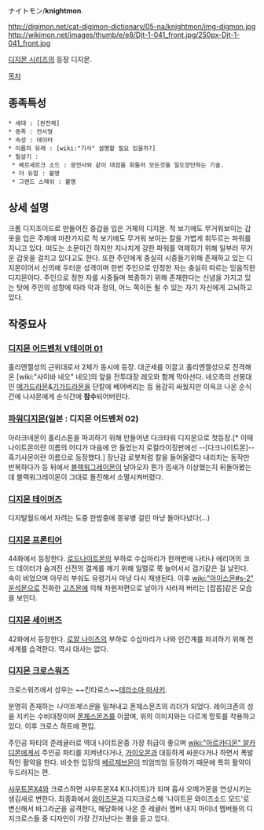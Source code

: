 ナイトモン/'''knightmon'''. 

http://digimon.net/cat-digimon-dictionary/05-na/knightmon/img-digmon.jpg http://wikimon.net/images/thumb/e/e8/Djt-1-041_front.jpg/250px-Djt-1-041_front.jpg

[[디지몬 시리즈]]의 등장 디지몬.

[[목차]]

== 종족특성 ==
 * 세대 : [완전체]
 * 종족 : 전사형
 * 속성 : 데이터
 * 이름의 유래 : [wiki:"기사" 설명할 필요 있을까?]
 * 필살기 : 
  * 베르세르크 소드 : 광전사와 같이 대검을 휘둘러 모든것을 일도양단하는 기술.
  * 더 듀얼 : 불명
  * 그랜드 스매쉬 : 불명


== 상세 설명 ==
크롬 디지조이드로 만들어진 중갑을 입은 거체의 디지몬. 척 보기에도 무거워보이는 갑옷을 입은 주제에 마찬가지로 척 보기에도 무거워 보이는 칼을 가볍게 휘두르는 파워를 지니고 있다. 떠도는 소문이긴 하지만 지나치게 강한 파워를 억제하기 위해 일부러 무거운 갑옷을 걸치고 있다고도 한다. 또한 주인에게 충실히 시중들기위해 존재하고 있는 디지몬이어서 신의에 두터운 성격이며 한번 주인으로 인정한 자는 충실히 따르는 믿음직한 디지몬이다. 주인으로 정한 자를 시중들며 복종하기 위해 존재한다는 신념을 가지고 있는 탓에 주인의 성향에 따라 악과 정의, 어느 쪽이든 될 수 있는 자기 자신에게 고뇌하고 있다.


== 작중묘사 ==

=== [[디지몬 어드벤처 V테이머 01]] ===
홀리엔젤성의 근위대로서 2체가 동시에 등장. 대군세를 이끌고 홀리엔젤성으로 진격해온 [wiki:"사이바 네오" 네오]의 앞을 전투대장 레오와 함께 막아선다. 네오측의 선봉대인 [[메가드라몬]]&[[기가드라몬]]을 단칼에 베어버리는 등 용감히 싸웠지만 이윽코 나온 순식간에 나사몬에게 순식간에 '''참수'''되어버린다.

=== [[파워디지몬]](일본 : 디지몬 어드벤처 02) ===
아라크네몬이 홀리스톤을 파괴하기 위해 만들어낸 다크타워 디지몬으로 첫등장.[* 이때 나이트몬이란 이름의 어디가 마음에 안 들었는지 로컬라이징판에선 --[다크나이트몬]--흑기사몬이란 이름으로 등장했다.] 장난감 로봇처럼 칼을 들어올렸다 내리치는 동작만 반복하다가 등 뒤에서 [[블랙워그레이몬]]이 날아오자 뭔가 낌새가 이상했는지 뒤돌아봤는데 블랙워그레이몬이 그대로 돌진해서 소멸시켜버렸다.

=== [[디지몬 테이머즈]] ===
디지털월드에서 자려는 도중 한밤중에 몽유병 걸린 마냥 돌아다녔다(...)

=== [[디지몬 프론티어]] ===
44화에서 등장한다. [[로드나이트몬]]의 부하로 수십마리가 한꺼번에 나타나 에리어의 코드 데이터가 숨겨진 신전의 결계를 깨기 위해 일렬로 쭉 늘어서서 검기같은 걸 날린다. 속이 비었으며 아무리 부숴도 유령기사 마냥 다시 재생된다. 이후 [[wiki:"아이스몬#s-2" 운석몬]]으로 진화한 [[고츠몬]]에 의해 차원저편으로 날아가 사라져 버리는 [잡몹]같은 모습을 보인다.

=== [[디지몬 세이버즈]] ===
42화에서 등장한다. [[로얄 나이츠]]의 부하로 수십마리가 나와 인간계를 파괴하기 위해 전세계를 습격한다. 역시 대사는 없다.

=== [[디지몬 크로스워즈]] ===
크로스워즈에서 성우는 ~~킨타로스~~[[테라소마 마사키]].

분명히 존재하는 ''나이트체스몬''을 밀쳐내고 폰체스몬즈의 리더가 되었다. 레이크존의 성을 지키는 수비대장이며 [[폰체스몬]]즈를 이끌며, 위의 이미지와는 다르게 망토를 착용하고 있다. 이후 크로스 하트에 편입.

주인공 파티의 준레귤러로 역대 나이트몬중 가장 취급이 좋으며 [[wiki:"아르카디몬" 알카디몬]]에게서 주인공 파티를 지켜낸다거나, [[가이오몬]]과 대등하게 싸운다거나 하면서 폭발적인 활약을 한다. 비슷한 입장의 [[베르제브몬]]이 띄엄띄엄 등장하기 때문에 특히 활약이 두드러지는 편.

[[샤우트몬X4]]와 크로스하면 샤우트몬X4 K(나이트)가 되며 흡사 오메가몬을 연상시키는 생김새로 변한다. 최종화에서 [[와이즈몬]]과 디지크로스해 '나이트몬 와이즈소드 모드'로 변신해서 바그라군을 공격한다, 해당화에 나온 준 레귤러 멤버 내지 마이너 멤버들의 디지크로스들 중 디자인이 가장 간지난다는 평을 듣고 있다.
